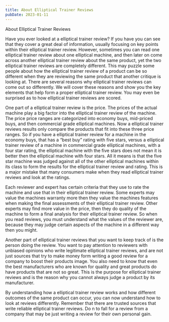 ```yaml
---
title: About Elliptical Trainer Reviews
pubDate: 2023-01-11
---
```


About Elliptical Trainer Reviews

Have you ever looked at a elliptical trainer review? If you have you can see that they cover a great deal of information, usually focusing on key points within their elliptical trainer review. However, sometimes you can read one elliptical trainer review about one elliptical machine, and then later on come across another elliptical trainer review about the same product, yet the two elliptical trainer reviews are completely different. This may puzzle some people about how the elliptical trainer review of a product can be so different when they are reviewing the same product that another critique is looking at. There are several reasons why elliptical trainer reviews can come out so differently. We will cover these reasons and show you the key elements that help form a proper elliptical trainer review. You may even be surprised as to how elliptical trainer reviews are scored.

One part of a elliptical trainer review is the price. The prices of the actual machine play a big factor into the elliptical trainer review of the machine. The price price ranges are categorized into economy buys, mid-priced buys, and then commercial grade elliptical machines. Now a elliptical trainer reviews results only compare the products that fit into these three price ranges. So if you have a  elliptical trainer review for a machine in the economy buys, that has a “best buy” rating with five stars, versus a  elliptical trainer review of a machine in commercial grade elliptical machines, with a four star rating, the elliptical machine with the five stars does not mean it is better then the elliptical machine with four stars. All it means is that the five star machine was judged against all of the other elliptical machines within its class to form the results for the elliptical trainer review and rating. This is a major mistake that many consumers make when they read elliptical trainer reviews and look at the ratings.

Each reviewer and expert has certain criteria that they use to rate the machine and use that in their elliptical trainer review. Some experts may value the machines warranty more then they value the machines features when making the final assessments of their elliptical trainer review. Other experts may find more value in the price, then they do quality of the machine to form a final analysis for their elliptical trainer review. So when you read reviews, you must understand what the values of the reviewer are, because they may judge certain aspects of the machine in a different way then you might.

Another part of elliptical trainer reviews that you want to keep track of is the person doing the review. You want to pay attention to reviewers with unbiased opinions who write legitimate elliptical trainer reviews, and are not just sources that try to make money form writing a good review for  a company to boost their products image. You also need to know that even the best manufacturers who are known for quality and great products do have products that are not so great. This is the purpose for elliptical trainer reviews and is the reason why you cannot always judge a product by its manufacturer.

By understanding how a  elliptical trainer review works and how different outcomes of the same product can occur, you can now understand how to look at reviews differently. Remember that there are trusted sources that write reliable elliptical trainer reviews. Do n to fall for a review from a company that may be just writing a review for their own personal gain.